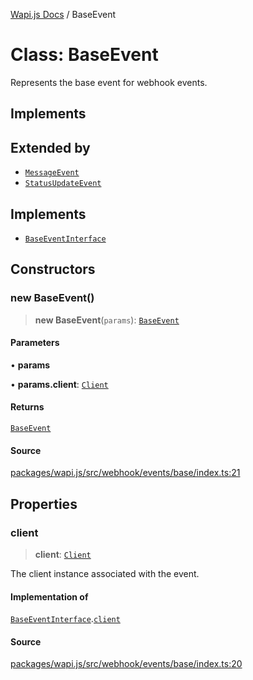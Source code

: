 [Wapi.js Docs](../README.mdx) / BaseEvent

# Class: BaseEvent

Represents the base event for webhook events.

## Implements

## Extended by

- [`MessageEvent`](MessageEvent.mdx)
- [`StatusUpdateEvent`](StatusUpdateEvent.mdx)

## Implements

- [`BaseEventInterface`](../interfaces/BaseEventInterface.mdx)

## Constructors

### new BaseEvent()

> **new BaseEvent**(`params`): [`BaseEvent`](BaseEvent.mdx)

#### Parameters

• **params**

• **params.client**: [`Client`](Client.mdx)

#### Returns

[`BaseEvent`](BaseEvent.mdx)

#### Source

[packages/wapi.js/src/webhook/events/base/index.ts:21](https://github.com/sarthakjdev/wapi.js/blob/161a86b914b71fc7ac25ae9ad145786137f3f4f9/packages/wapi.js/src/webhook/events/base/index.ts#L21)

## Properties

### client

> **client**: [`Client`](Client.mdx)

The client instance associated with the event.

#### Implementation of

[`BaseEventInterface`](../interfaces/BaseEventInterface.mdx).[`client`](../interfaces/BaseEventInterface.mdx#client)

#### Source

[packages/wapi.js/src/webhook/events/base/index.ts:20](https://github.com/sarthakjdev/wapi.js/blob/161a86b914b71fc7ac25ae9ad145786137f3f4f9/packages/wapi.js/src/webhook/events/base/index.ts#L20)
